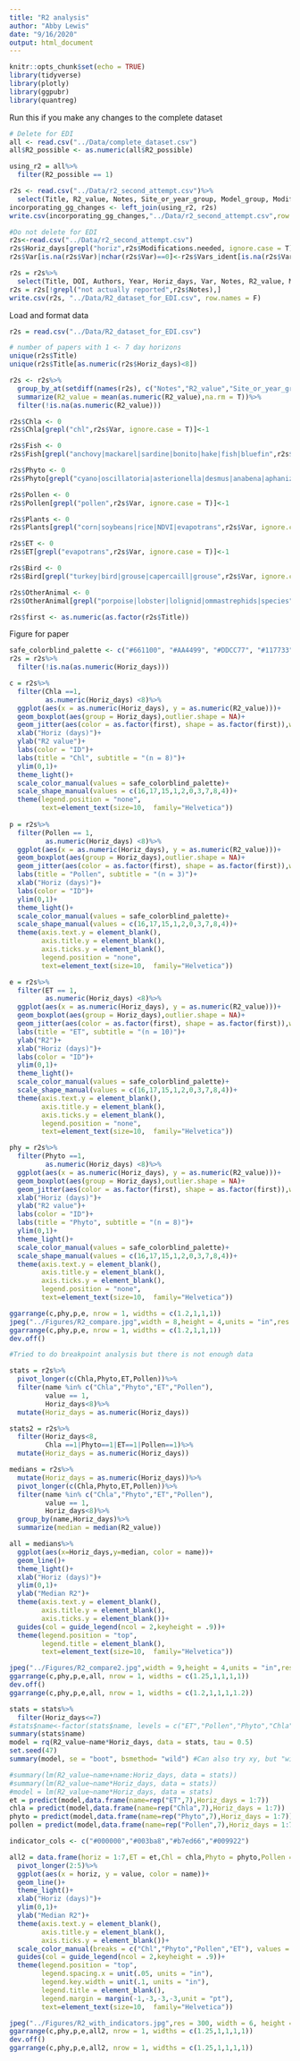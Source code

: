 ```yaml
---
title: "R2 analysis"
author: "Abby Lewis"
date: "9/16/2020"
output: html_document
---
```


```r
knitr::opts_chunk$set(echo = TRUE)
library(tidyverse)
library(plotly)
library(ggpubr)
library(quantreg)
```

Run this if you make any changes to the complete dataset
```r
# Delete for EDI
all <- read.csv("../Data/complete_dataset.csv")
all$R2_possible <- as.numeric(all$R2_possible)

using_r2 = all%>%
  filter(R2_possible == 1)

r2s <- read.csv("../Data/r2_second_attempt.csv")%>%
  select(Title, R2_value, Notes, Site_or_year_group, Model_group, Modifications.needed, Var)
incorporating_gg_changes <- left_join(using_r2, r2s)
write.csv(incorporating_gg_changes,"../Data/r2_second_attempt.csv",row.names = F)

#Do not delete for EDI
r2s<-read.csv("../Data/r2_second_attempt.csv")
r2s$Horiz_days[grepl("horiz",r2s$Modifications.needed, ignore.case = T)] <- as.numeric(gsub(".*horiz","",r2s$Modifications.needed[grepl("horiz",r2s$Modifications.needed, ignore.case = T)], ignore.case = T))
r2s$Var[is.na(r2s$Var)|nchar(r2s$Var)==0]<-r2s$Vars_ident[is.na(r2s$Var)|nchar(r2s$Var)==0]

r2s = r2s%>%
  select(Title, DOI, Authors, Year, Horiz_days, Var, Notes, R2_value, Model_group, Site_or_year_group)
r2s = r2s[!grepl("not actually reported",r2s$Notes),]
write.csv(r2s, "../Data/R2_dataset_for_EDI.csv", row.names = F)

```

Load and format data
```r
r2s = read.csv("../Data/R2_dataset_for_EDI.csv")

# number of papers with 1 <- 7 day horizons
unique(r2s$Title)
unique(r2s$Title[as.numeric(r2s$Horiz_days)<8])

r2s <- r2s%>%
  group_by_at(setdiff(names(r2s), c("Notes","R2_value","Site_or_year_group")))%>% #"Site_or_year_group","Model_group"
  summarize(R2_value = mean(as.numeric(R2_value),na.rm = T))%>%
  filter(!is.na(as.numeric(R2_value)))

r2s$Chla <- 0
r2s$Chla[grepl("chl",r2s$Var, ignore.case = T)]<-1

r2s$Fish <- 0
r2s$Fish[grepl("anchovy|mackarel|sardine|bonito|hake|fish|bluefin",r2s$Var, ignore.case = T)]<-1

r2s$Phyto <- 0
r2s$Phyto[grepl("cyano|oscillatoria|asterionella|desmus|anabena|aphaniz|microcyst|synecho|cyclo|stephanodiscus|raciborskii|circinale",r2s$Var, ignore.case = T)]<-1

r2s$Pollen <- 0
r2s$Pollen[grepl("pollen",r2s$Var, ignore.case = T)]<-1

r2s$Plants <- 0
r2s$Plants[grepl("corn|soybeans|rice|NDVI|evapotrans",r2s$Var, ignore.case = T)]<-1

r2s$ET <- 0
r2s$ET[grepl("evapotrans",r2s$Var, ignore.case = T)]<-1

r2s$Bird <- 0
r2s$Bird[grepl("turkey|bird|grouse|capercaill|grouse",r2s$Var, ignore.case = T)]<-1

r2s$OtherAnimal <- 0
r2s$OtherAnimal[grepl("porpoise|lobster|lolignid|ommastrephids|species",r2s$Var, ignore.case = T)]<-1

r2s$first <- as.numeric(as.factor(r2s$Title))

```

Figure for paper
```r
safe_colorblind_palette <- c("#661100", "#AA4499", "#DDCC77", "#117733","#44AA99","#999933","#332288", "#88CCEE", "#CC6677","#888888")
r2s = r2s%>%
  filter(!is.na(as.numeric(Horiz_days)))

c = r2s%>%
  filter(Chla ==1,
         as.numeric(Horiz_days) <8)%>%
  ggplot(aes(x = as.numeric(Horiz_days), y = as.numeric(R2_value)))+
  geom_boxplot(aes(group = Horiz_days),outlier.shape = NA)+
  geom_jitter(aes(color = as.factor(first), shape = as.factor(first)),width = 0.15,size = 0.9)+
  xlab("Horiz (days)")+
  ylab("R2 value")+
  labs(color = "ID")+
  labs(title = "Chl", subtitle = "(n = 8)")+
  ylim(0,1)+
  theme_light()+
  scale_color_manual(values = safe_colorblind_palette)+
  scale_shape_manual(values = c(16,17,15,1,2,0,3,7,8,4))+
  theme(legend.position = "none",
        text=element_text(size=10,  family="Helvetica"))
  
p = r2s%>%
  filter(Pollen == 1,
         as.numeric(Horiz_days) <8)%>%
  ggplot(aes(x = as.numeric(Horiz_days), y = as.numeric(R2_value)))+
  geom_boxplot(aes(group = Horiz_days),outlier.shape = NA)+
  geom_jitter(aes(color = as.factor(first), shape = as.factor(first)),width = 0.15, size = 0.9)+
  labs(title = "Pollen", subtitle = "(n = 3)")+
  xlab("Horiz (days)")+
  labs(color = "ID")+
  ylim(0,1)+
  theme_light()+
  scale_color_manual(values = safe_colorblind_palette)+
  scale_shape_manual(values = c(16,17,15,1,2,0,3,7,8,4))+
  theme(axis.text.y = element_blank(),
        axis.title.y = element_blank(),
        axis.ticks.y = element_blank(),
        legend.position = "none",
        text=element_text(size=10,  family="Helvetica"))

e = r2s%>%
  filter(ET == 1,
         as.numeric(Horiz_days) <8)%>%
  ggplot(aes(x = as.numeric(Horiz_days), y = as.numeric(R2_value)))+
  geom_boxplot(aes(group = Horiz_days),outlier.shape = NA)+
  geom_jitter(aes(color = as.factor(first), shape = as.factor(first)),width = 0.15, size = 0.9)+
  labs(title = "ET", subtitle = "(n = 10)")+
  ylab("R2")+
  xlab("Horiz (days)")+
  labs(color = "ID")+
  ylim(0,1)+
  theme_light()+
  scale_color_manual(values = safe_colorblind_palette)+
  scale_shape_manual(values = c(16,17,15,1,2,0,3,7,8,4))+
  theme(axis.text.y = element_blank(),
        axis.title.y = element_blank(),
        axis.ticks.y = element_blank(),
        legend.position = "none",
        text=element_text(size=10,  family="Helvetica"))

phy = r2s%>%
  filter(Phyto ==1,
         as.numeric(Horiz_days) <8)%>%
  ggplot(aes(x = as.numeric(Horiz_days), y = as.numeric(R2_value)))+
  geom_boxplot(aes(group = Horiz_days),outlier.shape = NA)+
  geom_jitter(aes(color = as.factor(first), shape = as.factor(first)),width = 0.15,size = 0.9)+
  xlab("Horiz (days)")+
  ylab("R2 value")+
  labs(color = "ID")+
  labs(title = "Phyto", subtitle = "(n = 8)")+
  ylim(0,1)+
  theme_light()+
  scale_color_manual(values = safe_colorblind_palette)+
  scale_shape_manual(values = c(16,17,15,1,2,0,3,7,8,4))+
  theme(axis.text.y = element_blank(),
        axis.title.y = element_blank(),
        axis.ticks.y = element_blank(),
        legend.position = "none",
        text=element_text(size=10,  family="Helvetica"))

ggarrange(c,phy,p,e, nrow = 1, widths = c(1.2,1,1,1))
jpeg("../Figures/R2_compare.jpg",width = 8,height = 4,units = "in",res = 300)
ggarrange(c,phy,p,e, nrow = 1, widths = c(1.2,1,1,1))
dev.off()

#Tried to do breakpoint analysis but there is not enough data

stats = r2s%>%
  pivot_longer(c(Chla,Phyto,ET,Pollen))%>%
  filter(name %in% c("Chla","Phyto","ET","Pollen"),
         value == 1,
         Horiz_days<8)%>%
  mutate(Horiz_days = as.numeric(Horiz_days))

stats2 = r2s%>%
  filter(Horiz_days<8,
         Chla ==1|Phyto==1|ET==1|Pollen==1)%>%
  mutate(Horiz_days = as.numeric(Horiz_days))

medians = r2s%>%
  mutate(Horiz_days = as.numeric(Horiz_days))%>%
  pivot_longer(c(Chla,Phyto,ET,Pollen))%>%
  filter(name %in% c("Chla","Phyto","ET","Pollen"),
         value == 1,
         Horiz_days<8)%>%
  group_by(name,Horiz_days)%>%
  summarize(median = median(R2_value))

all = medians%>%
  ggplot(aes(x=Horiz_days,y=median, color = name))+
  geom_line()+
  theme_light()+
  xlab("Horiz (days)")+
  ylim(0,1)+
  ylab("Median R2")+
  theme(axis.text.y = element_blank(),
        axis.title.y = element_blank(),
        axis.ticks.y = element_blank())+
  guides(col = guide_legend(ncol = 2,keyheight = .9))+
  theme(legend.position = "top",
        legend.title = element_blank(),
        text=element_text(size=10,  family="Helvetica"))

jpeg("../Figures/R2_compare2.jpg",width = 9,height = 4,units = "in",res = 300)
ggarrange(c,phy,p,e,all, nrow = 1, widths = c(1.25,1,1,1,1))
dev.off()
ggarrange(c,phy,p,e,all, nrow = 1, widths = c(1.2,1,1,1,1.2))

stats = stats%>%
  filter(Horiz_days<=7)
#stats$name<-factor(stats$name, levels = c("ET","Pollen","Phyto","Chla"))
summary(stats$name)
model = rq(R2_value~name*Horiz_days, data = stats, tau = 0.5)
set.seed(47)
summary(model, se = "boot", bsmethod= "wild") #Can also try xy, but "wild" is justified by heteroskedasticity of chla

#summary(lm(R2_value~name+name:Horiz_days, data = stats))
#summary(lm(R2_value~name*Horiz_days, data = stats))
#model = lm(R2_value~name*Horiz_days, data = stats)
et = predict(model,data.frame(name=rep("ET",7),Horiz_days = 1:7))
chla = predict(model,data.frame(name=rep("Chla",7),Horiz_days = 1:7))
phyto = predict(model,data.frame(name=rep("Phyto",7),Horiz_days = 1:7))
pollen = predict(model,data.frame(name=rep("Pollen",7),Horiz_days = 1:7))

indicator_cols <- c("#000000","#003ba8","#b7ed66","#009922")

all2 = data.frame(horiz = 1:7,ET = et,Chl = chla,Phyto = phyto,Pollen = pollen)%>%
  pivot_longer(2:5)%>%
  ggplot(aes(x = horiz, y = value, color = name))+
  geom_line()+
  theme_light()+
  xlab("Horiz (days)")+
  ylim(0,1)+
  ylab("Median R2")+
  theme(axis.text.y = element_blank(),
        axis.title.y = element_blank(),
        axis.ticks.y = element_blank())+
  scale_color_manual(breaks = c("Chl","Phyto","Pollen","ET"), values = indicator_cols)+
  guides(col = guide_legend(ncol = 2,keyheight = .9))+
  theme(legend.position = "top",
        legend.spacing.x = unit(.05, units = "in"),
        legend.key.width = unit(.1, units = "in"),
        legend.title = element_blank(),
        legend.margin = margin(-1,-3,-3,-3,unit = "pt"),
        text=element_text(size=10,  family="Helvetica"))

jpeg("../Figures/R2_with_indicators.jpg",res = 300, width = 6, height = 3, units = "in")
ggarrange(c,phy,p,e,all2, nrow = 1, widths = c(1.25,1,1,1,1))
dev.off()
ggarrange(c,phy,p,e,all2, nrow = 1, widths = c(1.25,1,1,1,1))
```
